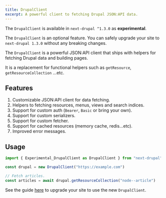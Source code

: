 ```yaml
---
title: DrupalClient
excerpt: A powerful client to fetching Drupal JSON:API data.
---
```


<Callout icon="⚠️">

The `DrupalClient` is available in `next-drupal ^1.3.0` as **experimental**.

The `DrupalClient` is an optional feature. You can safely upgrade your site to `next-drupal 1.3.0` without any breaking changes.

</Callout>

The `DrupalClient` is a powerful JSON:API client that ships with helpers for fetching Drupal data and building pages.

It is a replacement for functional helpers such as `getResource`, `getResourceCollection` ...etc.

## Features

1. Customizable JSON:API client for data fetching.
2. Helpers to fetching resources, menus, views and search indices.
3. Support for custom auth (`Bearer`, `Basic` or bring your own).
4. Support for custom serializers.
5. Support for custom fetcher.
6. Support for cached resources (memory cache, redis...etc).
7. Improved error messages.

## Usage

```ts
import { Experimental_DrupalClient as DrupalClient } from "next-drupal"

const drupal = new DrupalClient("https://example.com")

// Fetch articles.
const articles = await drupal.getResourceCollection("node--article")
```

<Callout icon="👉">

See the guide [here](/docs/client/upgrade) to upgrade your site to use the new `DrupalClient`.

</Callout>
